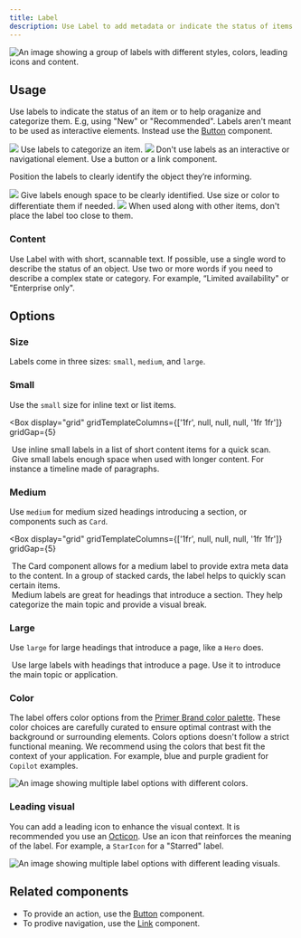 ```yaml
---
title: Label
description: Use Label to add metadata or indicate the status of items.
---
```



![An image showing a group of labels with different styles, colors, leading icons and content.](https://github.com/primer/brand/assets/912236/297f8cc9-326f-4250-adbf-c6ea37b64f7b)

## Usage

Use labels to indicate the status of an item or to help oraganize and categorize them. E.g, using "New" or "Recommended". Labels aren't meant to be used as interactive elements. Instead use the [Button](/components/Button) component.

<DoDontContainer>
  <Do>
    <img src="https://github.com/primer/brand/assets/912236/fcaa89e3-19c4-4e2f-81ac-a3f7e673034a" />
    <Caption>Use labels to categorize an item.</Caption>
  </Do>
  <Dont>
    <img src="https://github.com/primer/brand/assets/912236/aecf5346-e054-4dc0-b9a8-e4546bec4795" />
    <Caption>
      Don't use labels as an interactive or navigational element. Use a button
      or a link component.
    </Caption>
  </Dont>
</DoDontContainer>

Position the labels to clearly identify the object they’re informing.

<DoDontContainer>
  <Do>
    <img src="https://github.com/primer/brand/assets/912236/e7a44547-975b-4538-a293-92dae75907df" />
    <Caption>
      Give labels enough space to be clearly identified. Use size or color to
      differentiate them if needed.
    </Caption>
  </Do>
  <Dont>
    <img src="https://github.com/primer/brand/assets/912236/a6e606fc-cabd-4454-81d4-5e7e2befe0f1" />
    <Caption>
      When used along with other items, don't place the label too close to them.
    </Caption>
  </Dont>
</DoDontContainer>

### Content

Use Label with with short, scannable text. If possible, use a single word to describe the status of an object. Use two or more words if you need to describe a complex state or category. For example, “Limited availability" or "Enterprise only".

## Options

### Size

Labels come in three sizes: `small`, `medium`, and `large`.

### Small

Use the `small` size for inline text or list items.

<Box
  display="grid"
  gridTemplateColumns={['1fr', null, null, null, '1fr 1fr']}
  gridGap={5}
>
  <div>
    <img
      src="https://github.com/primer/brand/assets/912236/ee4b9073-8ae6-4178-bed5-2c54f6949656"
      alt=""
    />
    <Caption>
      Use inline small labels in a list of short content items for a quick scan.
    </Caption>
  </div>
  <div>
    <img
      src="https://github.com/primer/brand/assets/912236/730a7836-40bb-461f-816f-1e1af39e6348"
      alt=""
    />
    <Caption>
      Give small labels enough space when used with longer content. For instance
      a timeline made of paragraphs.
    </Caption>
  </div>
</Box>

### Medium

Use `medium` for medium sized headings introducing a section, or components such as `Card`.

<Box
  display="grid"
  gridTemplateColumns={['1fr', null, null, null, '1fr 1fr']}
  gridGap={5}
>
  <div>
    <img
      src="https://github.com/primer/brand/assets/912236/02d09a61-1d19-49ed-8a6a-7a1338783dd4"
      alt=""
    />
    <Caption>
      The Card component allows for a medium label to provide extra meta data to
      the content. In a group of stacked cards, the label helps to quickly scan
      certain items.
    </Caption>
  </div>
  <div>
    <img
      src="https://github.com/primer/brand/assets/912236/34891aaf-d79b-454d-aafa-177d1946df5f"
      alt=""
    />
    <Caption>
      Medium labels are great for headings that introduce a section. They help
      categorize the main topic and provide a visual break.
    </Caption>
  </div>
</Box>

### Large

Use `large` for large headings that introduce a page, like a `Hero` does.

<div>
  <img
    src="https://github.com/primer/brand/assets/912236/7a0da376-5457-4ced-aa78-8157ed8c20c1"
    alt=""
  />
  <Caption>
    Use large labels with headings that introduce a page. Use it to introduce
    the main topic or application.
  </Caption>
</div>

### Color

The label offers color options from the [Primer Brand color palette](/primitives/color). These color choices are carefully curated to ensure optimal contrast with the background or surrounding elements. Colors options doesn't follow a strict functional meaning. We recommend using the colors that best fit the context of your application. For example, blue and purple gradient for `Copilot` examples.

![An image showing multiple label options with different colors.](https://github.com/primer/brand/assets/912236/68c93e16-f4cc-4468-bd5a-34727119ad63)

### Leading visual

You can add a leading icon to enhance the visual context. It is recommended you use an [Octicon](https://primer.style/octicons). Use an icon that reinforces the meaning of the label. For example, a `StarIcon` for a "Starred" label.

![An image showing multiple label options with different leading visuals.](https://github.com/primer/brand/assets/912236/f248e443-eebb-4c61-9a11-fa8a1670761d)

## Related components

- To provide an action, use the [Button](/components/Button) component.
- To prodive navigation, use the [Link](/components/Link) component.
